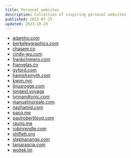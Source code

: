 ```yaml
---
title: Personal websites
description: Collection of inspiring personal websites
published: 2023-07-23
updated: 2023-10-29
---
```


- [adamho.com](https://www.adamho.com/)
- [berkeleygraphics.com](https://berkeleygraphics.com/)
- [chasem.co](https://chasem.co/)
- [cindy-wu.com](https://www.cindy-wu.com/)
- [frankchimero.com](https://frankchimero.com/)
- [franvelas.co](https://franvelas.co/)
- [gyford.com](https://www.gyford.com/)
- [hamishsmyth.com](https://hamishsmyth.com/)
- [kwon.nyc](https://kwon.nyc/)
- [linusrogge.com](https://linusrogge.com/)
- [longest.voyage](https://longest.voyage/)
- [lynnandtonic.com](https://lynnandtonic.com/)
- [manuelmoreale.com](https://manuelmoreale.com/)
- [nazhamid.com](https://nazhamid.com/)
- [paco.me](https://paco.me/)
- [paulrobertlloyd.com](https://paulrobertlloyd.com/)
- [rauno.me](https://rauno.me/)
- [robinrendle.com](https://robinrendle.com/)
- [shiflett.org](https://shiflett.org/)
- [stephanango.com](https://stephanango.com/)
- [taniarascia.com](https://www.taniarascia.com/)
- [wojtek.im](https://wojtek.im/)
